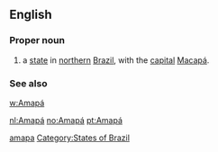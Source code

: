 ==English==

===Proper noun===
{{wikipedia}}
{{en-proper noun}}

# a [[state]] in [[northern]] [[Brazil]], with the [[capital]] [[Macapá]].

===See also===
[[w:Amapá]]

[[Category:English terms spelled with Á|amapa]]
[[Category:States of Brazil]]

[[nl:Amapá]]
[[no:Amapá]]
[[pt:Amapá]]